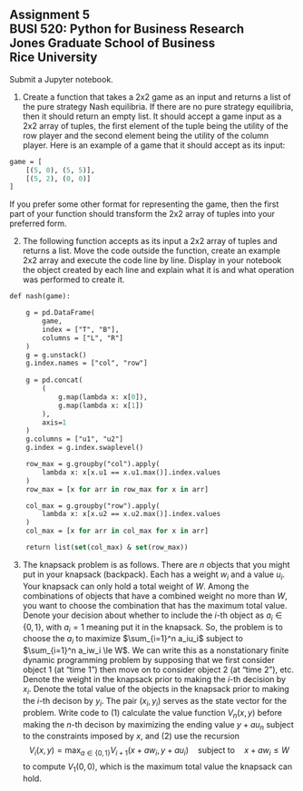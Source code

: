 ## Assignment 5<br>BUSI 520: Python for Business Research<br>Jones Graduate School of Business<br>Rice University<br>

Submit a Jupyter notebook.  

1. Create a function that takes a 2x2 game as an input and returns a list of the pure strategy Nash equilibria.  If there are no pure strategy equilibria, then it should return an empty list.  It should accept a game input as a 2x2 array of tuples, the first element of the tuple being the utility of the row player and the second element being the utility of the column player.  Here is an example of a game that it should accept as its input:

```.p
game = [
    [(5, 0), (5, 5)],
    [(5, 2), (0, 0)]
]
```  
If you prefer some other format for representing the game, then the first part of your function should transform the 2x2 array of tuples into your preferred form.

2. The following function accepts as its input a 2x2 array of tuples and returns a list.  Move the code outside the function, create an example 2x2 array and execute the code line by line.  Display in your notebook the object created by each line and explain what it is and what operation was performed to create it.

```.p
def nash(game):

    g = pd.DataFrame(
        game, 
        index = ["T", "B"],
        columns = ["L", "R"]
    )
    g = g.unstack()
    g.index.names = ["col", "row"]
    
    g = pd.concat(
        (
            g.map(lambda x: x[0]), 
            g.map(lambda x: x[1])
        ), 
        axis=1
    )
    g.columns = ["u1", "u2"]
    g.index = g.index.swaplevel()

    row_max = g.groupby("col").apply(
        lambda x: x[x.u1 == x.u1.max()].index.values
    )
    row_max = [x for arr in row_max for x in arr]

    col_max = g.groupby("row").apply(
        lambda x: x[x.u2 == x.u2.max()].index.values
    )
    col_max = [x for arr in col_max for x in arr]

    return list(set(col_max) & set(row_max))
```

3. The knapsack problem is as follows.  There are $n$ objects that you might put in your knapsack (backpack).  Each has a weight $w_i$ and a value $u_i$.  Your knapsack can only hold a total weight of $W$.  Among the combinations of objects that have a combined weight no more than $W$, you want to choose the combination that has the maximum total value.  Denote your decision about whether to include the $i$-th object as $a_i \in \{0, 1\}$, with $a_i=1$ meaning put it in the knapsack.  So, the problem is to choose the $a_i$ to maximize $\sum_{i=1}^n a_iu_i$ subject to $\sum_{i=1}^n a_iw_i \le W$.  We can write this as a nonstationary finite dynamic programming problem by supposing that we first consider object 1 (at "time 1") then move on to consider object 2 (at "time 2"), etc.  Denote the weight in the knapsack prior to making the $i$-th decision by $x_i$.  Denote the total value of the objects in the knapsack prior to making the $i$-th decison by $y_i$.  The pair $(x_i, y_i)$ serves as the state vector for the problem.   Write code to (1) calculate the value function $V_n(x, y)$ before making the $n$-th decison by maximizing the ending value $y + au_n$ subject to the constraints imposed by $x$, and (2) use the recursion 
$$V_{i}(x, y) = \max_{a \in \{0, 1\} } V_{i+1}(x+aw_i, y+au_i) \quad \text{subject to} \quad x+aw_i \le W$$
to compute $V_1(0, 0)$, which is the maximum total value the knapsack can hold.
